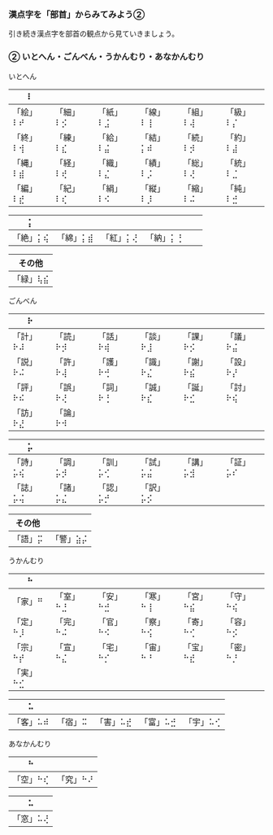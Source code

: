 
### 漢点字を「部首」からみてみよう②

引き続き漢点字を部首の観点から見ていきましょう。

### ② いとへん・ごんべん・うかんむり・あなかんむり

いとへん

| ⠇        |          |          |          |          |          |
| -------- | -------- | -------- | -------- | -------- | -------- |
| 「絵」⠇⠞ | 「細」⠇⡪ | 「紙」⠇⣨ | 「線」⠇⢸ | 「組」⠇⢼ | 「級」⠇⡌ |
| 「終」⠇⢺ | 「練」⠇⣎ | 「給」⠇⣬ | 「結」⡅⠾ | 「続」⠇⡺ | 「約」⠇⣼ |
| 「縄」⠇⣾ | 「経」⠇⢞ | 「織」⠇⣌ | 「績」⠇⡨ | 「総」⠇⢜ | 「統」⠇⣈ |
| 「編」⠇⣞ | 「紀」⠇⢎ | 「絹」⠇⠪ | 「縦」⠇⡸ | 「縮」⠇⠬ | 「純」⠇⣚ |

| ⡅        |          |          |          |     |     |
| -------- | -------- | -------- | -------- | --- | --- |
| 「絶」⡅⢮ | 「綿」⡅⣾ | 「紅」⡅⢜ | 「納」⡅⢘ |     |     |

| その他   |
| -------- |
| 「緑」⢧⣮ |

ごんべん

| ⠗        |          |          |          |          |          |
| -------- | -------- | -------- | -------- | -------- | -------- |
| 「計」⠗⠼ | 「読」⠗⡺ | 「話」⠗⢾ | 「談」⠗⣸ | 「課」⠗⡪ | 「議」⠗⣬ |
| 「説」⠗⠬ | 「許」⠗⢼ | 「護」⠗⢚ | 「識」⠗⣌ | 「謝」⠗⣮ | 「設」⠗⡜ |
| 「評」⠗⠮ | 「誤」⠗⢜ | 「詞」⠗⢘ | 「誠」⠗⣎ | 「誕」⠗⣊ | 「討」⠗⢮ |
| 「訪」⠗⣜ | 「論」⠗⠺ |          |          |          |          |

| ⡥        |          |          |          |          |          |
| -------- | -------- | -------- | -------- | -------- | -------- |
| 「詩」⡥⢮ | 「調」⡥⡺ | 「訓」⡥⢊ | 「試」⡥⣬ | 「講」⡥⣺ | 「証」⡥⠎ |
| 「誌」⡥⢬ | 「諸」⡥⣌ | 「認」⡥⡚ | 「訳」⡥⡪ |          |          |

| その他  |          |
| ------- | -------- |
| 「語」⡭ | 「警」⣵⡬ |

うかんむり

| ⠓        |          |          |          |          |          |
| -------- | -------- | -------- | -------- | -------- | -------- |
| 「家」⠛  | 「室」⠓⣘ | 「安」⠓⣚ | 「寒」⠓⢸ | 「宮」⠓⣮ | 「守」⠓⢮ |
| 「定」⠓⡸ | 「完」⠓⠬ | 「官」⠓⠪ | 「察」⠓⢪ | 「寄」⠓⢊ | 「容」⠓⡪ |
| 「宗」⠓⡞ | 「宣」⠓⣌ | 「宅」⠓⡊ | 「宙」⠓⠘ | 「宝」⠓⣞ | 「密」⠓⡘ |
| 「実」⠓⣊ |          |          |          |          |          |

| ⠥        |         |          |          |          |
| -------- | ------- | -------- | -------- | -------- |
| 「客」⠥⠾ | 「宿」⠭ | 「害」⠥⣞ | 「富」⠥⣚ | 「宇」⠥⢊ |

あなかんむり

| ⠓        |          |
| -------- | -------- |
| 「空」⠓⢎ | 「究」⠓⠜ |

| ⠥        |
| -------- |
| 「窓」⠥⢜ |

<br />
<PracticeTouch
  question="Q2 「設計」を入力してください。"
  answer="設計"
  length={2}
  brailleDotCount={8}
/>
<br />
<PracticeTouch
  question="Q3 「宇宙」を入力してください。"
  answer="宇宙"
  length={2}
  brailleDotCount={8}
/>
